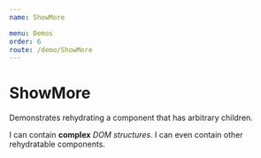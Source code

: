 ```yaml
---
name: ShowMore

menu: Demos
order: 6
route: /demo/ShowMore
---
```



# ShowMore

Demonstrates rehydrating a component that has arbitrary children.

<Playground>
  <MarkupContainer 
    rehydrators={{
      HelloUser: helloUserRehydrator, 
      ShowMore: rehydrator
    }} 
    options={{
      extra: { 
        userName: "John Smith"
      }
    }}
  >
    <ShowMore>
      <p>I can contain <b>complex</b> <em>DOM structures</em>. I can even contain other rehydratable components.</p>
      <HelloUser userName="" />
    </ShowMore>
  </MarkupContainer>
</Playground>
